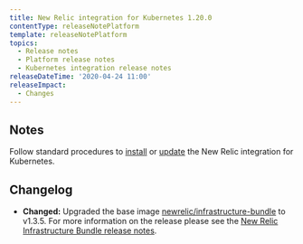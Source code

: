 ```yaml
---
title: New Relic integration for Kubernetes 1.20.0
contentType: releaseNotePlatform
template: releaseNotePlatform
topics:
  - Release notes
  - Platform release notes
  - Kubernetes integration release notes
releaseDateTime: '2020-04-24 11:00'
releaseImpact:
  - Changes
---
```


## Notes

Follow standard procedures to [install](/docs/integrations/host-integrations/host-integrations-list/kubernetes-monitoring-integration#install) or [update](/docs/integrations/host-integrations/host-integrations-list/kubernetes-monitoring-integration#update) the New Relic integration for Kubernetes.

## Changelog

* **Changed:** Upgraded the base image [newrelic/infrastructure-bundle](https://github.com/newrelic/infrastructure-bundle/releases/tag/1.3.4 "Link opens in a new window.") to v1.3.5. For more information on the release please see the [New Relic Infrastructure Bundle release notes](https://github.com/newrelic/infrastructure-bundle/releases/tag/1.3.5).
